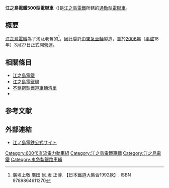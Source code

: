 {{鐵路車輛
|車輛名稱 = 江之島電鐵500型電聯車 (二代)
|公司色 = green
|標題色 = white
|圖像 = Enoden500.jpg
|pxl = 
|圖像替代文字 = 
|圖像說明 = 江之島電鐵500型電聯車 (二代)
|圖像2 = 
|pxl2 = 
|圖像替代文字2 = 
|圖像說明2 = 
|unit = 
|類型 = [[通勤型電聯車|通勤型電聯車]]
|型號 = 
|技術平台 = 
|原產國 = {{JPN}}
|外形設計 = 
|内部設計 = 
|製造 = [[東急車輛|東急車輛]]
|組裝 = 
|訂單編號 = 
|產量 = 
|車輛總數 = 
|車輛編號 = 
|製造年份 = 2006年 - 2008年
|投產年份 = 
|停產年份 = 
|投入服務 = 2006年3月27日
|退出服務 = 
|報廢 = 
|用戶 = [[江之島電鐵|江之島電鐵]]
|路線 = [[江之島電鐵線|江之島電鐵線]]
|車輛基地 = 
|暱稱 = 
|列車編組 = 2輛
|UIC軸式 = 
|ARR軸式 = 
|編組長度 = 25,400
|車輛長度 =  
|車輛寬度 = 2,500
|車輛高度 = 4,000 
|地板高度 = 
|月台高度 = 
|車輛重量 = 41.8
|編組總重量 = 
|軸重 = 
|軸距 = 1,067
|軌距 = 
|輪徑 = 
|最小曲線半徑 = 
|轉向架 = TS-837B（動台車）<br/>TS-838B（拖台車）
|車體物料 = [[不鏽鋼|不鏽鋼]]
|車門 = 單側2門
|載客量 = 143名
|編組載客量 = 
|營運最高速度 = 60
|設計最高速度 = 60
|試驗最高速度 =
|持續速度 = 
|起動加速度 = 2.0 km/h/s
|常用減速度 = 3.5 km/h/s
|緊急減速度 = 4.0 km/h/s
|牽引力 = 
|電化方式 = [[直流|直流]]600 V
|受流方式 = 
|發動機 = 
|發動機功率 = 
|燃油量 = 
|傳動方式 = 
|牽引發電機 = 
|牽引電動機 = TDK6252-A型
|電動機輸出 = 60 kW
|編組輸出 = 
|齒輪比 = 6.31 (13:82)
|控制裝置 = [[VVVF|VVVF]]-[[IGBT|IGBT]]
|驅動裝置 = 
|連接器 = 
|制動方式 = 
|制動功率 = 
|保安裝置 = 
|備註 = 
|全寬備註 = 
|取代了 = {{Tsl|ja|江ノ島鎌倉観光300形電車|江之島電鐵300型電聯車|300型}}
}}

'''江之島電鐵500型電聯車'''（{{jpn|j=江ノ島電鉄500形電車|hg=えのしまでんてつ500がたでんしゃ|f=y}})是[[江之島電鐵|江之島電鐵]]所轄的[[通勤型電聯車|通勤型電聯車]]。

==概要==
[[江之島電鐵|江之島電鐵]]為了淘汰老舊的{{Tsl|ja|江ノ島鎌倉観光300形電車|江之島電鐵300型電聯車|300型}}<ref>廣填上敬.廣田 泉.坂 正博. 【日本鐵道大集合1992款】. ISBN 9789864611270</ref>，因此委託由[[東急車輛|東急車輛]]製造，並於[[2006年|2006年]]（[[平成|平成]]18年）3月27日正式開營運。

==相關條目==
*[[江之島電鐵|江之島電鐵]]
*[[江之島電鐵線|江之島電鐵線]]
*[[不銹鋼製鐵道車輛清單|不銹鋼製鐵道車輛清單]]
*{{Tsl|ja|江ノ島鎌倉観光300形電車|江之島電鐵300型電聯車}}

== 参考文献 ==
{{Reflist}}

{{Railway-stub}}

== 外部連結 ==
* [http://www.enoden.co.jp/ 江ノ島電鉄公式サイト] {{Wayback|url=http://www.enoden.co.jp/ |date=20080104101705 }}

{{commonscat|Enoden Type 500 (II)}}

{{江之島電鐵車輛}}

[[Category:600伏直流電力動車組|Category:600伏直流電力動車組]]
[[Category:江之島電鐵車輛|Category:江之島電鐵車輛]]
[[Category:江之島電鐵|Category:江之島電鐵]]
[[Category:東急製鐵路車輛|Category:東急製鐵路車輛]]